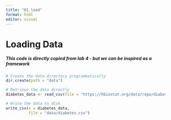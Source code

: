 ```yaml
---
title: "01_load"
format: html
editor: visual
---
```


# Loading Data

##### This code is directly copied from lab 4 - but we can be inspired as a framework 

```r
# Create the data directory programmatically
dir.create(path = "data")

# Retrieve the data directly
diabetes_data <- read_csv(file = "https://hbiostat.org/data/repo/diabetes.csv")

# Write the data to disk
write_csv(x = diabetes_data,
          file = "data/diabetes.csv")
```
